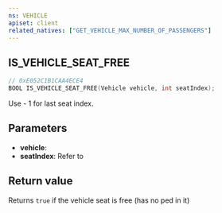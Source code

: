 ```yaml
---
ns: VEHICLE
apiset: client
related_natives: ["GET_VEHICLE_MAX_NUMBER_OF_PASSENGERS"]
---
```

## IS_VEHICLE_SEAT_FREE

```c
// 0xE052C1B1CAA4ECE4
BOOL IS_VEHICLE_SEAT_FREE(Vehicle vehicle, int seatIndex);
```

Use <Native name="GET_VEHICLE_MAX_NUMBER_OF_PASSENGERS"/> - 1 for last seat index.

## Parameters
* **vehicle**:
* **seatIndex**: Refer to <EmbeddedEnum name="eVehicleSeat" />

## Return value
Returns `true` if the vehicle seat is free (has no ped in it)
